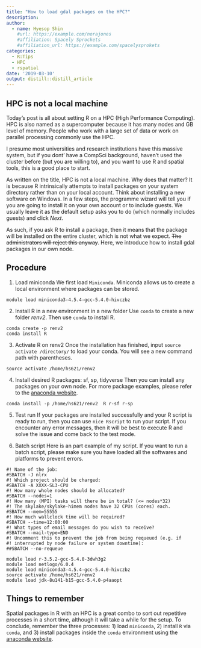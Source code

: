 ```yaml
---
title: "How to load gdal packages on the HPC?"
description: 
author:
  - name: Hyesop Shin
    #url: https://example.com/norajones
    #affiliation: Spacely Sprockets
    #affiliation_url: https://example.com/spacelysprokets
categories:
  - R:Tips
  - HPC
  - rspatial
date: '2019-03-10'
output: distill::distill_article
---
```


## HPC is not a local machine
Today's post is all about setting R on a HPC (High Performance Computing). HPC is also named as a supercomputer because it has many nodes and GB level of memory. People who work with a large set of data or work on parallel processing commonly use the HPC.

I presume most universities and research institutions have this massive system, but if you dont' have a CompSci background, haven't used the cluster before (but you are willing to), and you want to use R and spatial tools, this is a good place to start.

As written on the title, HPC is not a local machine. Why does that matter? It is because R intrinsically attempts to install packages on your system directory rather than on your local account. Think about installing a new software on Windows. In a few steps, the programme wizard will tell you if you are going to install it on your own account or to include guests. We usually leave it as the default setup asks you to do (which normally includes guests) and click *Next*. 

As such, if you ask R to install a package, then it means that the package will be installed on the entire cluster, which is not what we expect. ~~The administrators will reject this anyway~~. Here, we introduce how to install gdal packages in our own node.


## Procedure

1. Load miniconda
We first load `Miniconda`. Miniconda allows us to create a local environment where packages can be stored. 
```unix
module load miniconda3-4.5.4-gcc-5.4.0-hivczbz
```

2. Install R in a new environment in a new folder
Use `conda` to create a new folder *renv2*. Then use `conda` to install R.
```unix
conda create -p renv2
conda install R
```

3. Activate R on renv2
Once the installation has finished, input `source activate /directory/` to load your conda. You will see a new command path with parentheses.
```unix
source activate /home/hs621/renv2
```

4. Install desired R packages: sf, sp, tidyverse
Then you can install any packages on your own node. For more package examples, please refer to the [anaconda website](https://docs.anaconda.com/anaconda/packages/r-language-pkg-docs/).
```unix
conda install -p /home/hs621/renv2  R r-sf r-sp
```

5. Test run
If your packages are installed successfully and your R script is ready to run, then you can use `nice Rscript` to run your script. If you encounter any error messages, then it will be best to execute R and solve the issue and come back to the test mode.

6. Batch script
Here is an part example of my script. If you want to run a batch script, please make sure you have loaded all the softwares and platforms to prevent errors.

```unix
#! Name of the job:
#SBATCH -J nlrx
#! Which project should be charged:
#SBATCH -A XXXX-SL3-CPU
#! How many whole nodes should be allocated?
#SBATCH --nodes=1
#! How many (MPI) tasks will there be in total? (<= nodes*32)
#! The skylake/skylake-himem nodes have 32 CPUs (cores) each.
#SBATCH --mem=55555
#! How much wallclock time will be required?
#SBATCH --time=12:00:00
#! What types of email messages do you wish to receive?
#SBATCH --mail-type=END
#! Uncomment this to prevent the job from being requeued (e.g. if
#! interrupted by node failure or system downtime):
##SBATCH --no-requeue

module load r-3.5.2-gcc-5.4.0-3dwh3g2
module load netlogo/6.0.4
module load miniconda3-4.5.4-gcc-5.4.0-hivczbz
source activate /home/hs621/renv2
module load jdk-8u141-b15-gcc-5.4.0-p4aaopt
```

## Things to remember
Spatial packages in R with an HPC is a great combo to sort out repetitive processes in a short time, although it will take a while for the setup. To conclude, remember the three processes: 1) load `miniconda`, 2) install `R` via `conda`, and 3) install packages inside the `conda` environment using the [anaconda website](https://docs.anaconda.com/anaconda/packages/r-language-pkg-docs/).

